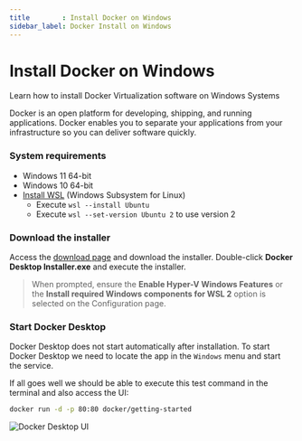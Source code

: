 ```yaml
---
title        : Install Docker on Windows
sidebar_label: Docker Install on Windows
---
```


# Install Docker on Windows

<SubHeading> Learn how to install Docker Virtualization software on Windows Systems</SubHeading>

Docker is an open platform for developing, shipping, and running applications. Docker enables you to separate your applications from your infrastructure so you can deliver software quickly.

### System requirements <a href="#system-requirements" id="system-requirements"></a>

- Windows 11 64-bit
- Windows 10 64-bit
- [Install WSL](wsl-install.mdx) (Windows Subsystem for Linux)
  - Execute `wsl --install Ubuntu`&#x20;
  - Execute `wsl --set-version Ubuntu 2` to use version 2

### Download the installer

Access the [download page](https://www.docker.com/products/docker-desktop) and download the installer. Double-click **Docker Desktop Installer.exe** and execute the installer.&#x20;

> When prompted, ensure the **Enable Hyper-V Windows Features** or the **Install required Windows components for WSL 2** option is selected on the Configuration page. &#x20;

### Start Docker Desktop

Docker Desktop does not start automatically after installation. To start Docker Desktop we need to locate the app in the `Windows` menu and start the service.&#x20;

If all goes well we should be able to execute this test command in the terminal and also access the UI:&#x20;

```bash
docker run -d -p 80:80 docker/getting-started
```

![Docker Desktop UI](../../../static/assets/docker-desktop-ui.jpg)
